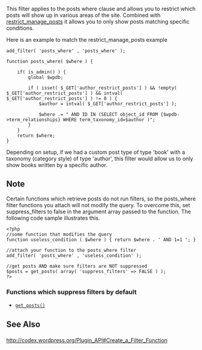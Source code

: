 This filter applies to the posts where clause and allows you to restrict which posts will show up in various areas of the site. Combined with [[Plugin_API/Filter_Reference/restrict_manage_posts|restrict_manage_posts]] it allows you to only show posts matching specific conditions. 

Here is an example to match the restrict_manage_posts example

<pre>add_filter( 'posts_where' , 'posts_where' );

function posts_where( $where ) {

	if( is_admin() ) {
		global $wpdb;
		
		if ( isset( $_GET['author_restrict_posts'] ) && !empty( $_GET['author_restrict_posts'] ) && intval( $_GET['author_restrict_posts'] ) != 0 ) {
			$author = intval( $_GET['author_restrict_posts'] );
		
			$where .= " AND ID IN (SELECT object_id FROM {$wpdb->term_relationships} WHERE term_taxonomy_id=$author )";
		}
	}
	return $where;
}</pre>

Depending on setup, if we had a custom post type of type 'book' with a taxonomy (category style) of type 'author', this filter would allow us to only show books written by a specific author.

==Note==
Certain functions which retrieve posts do not run filters, so the posts_where filter functions you attach will not modify the query.  To overcome this, set suppress_filters to false in the argument array passed to the function.  The following code sample illustrates this.

<pre>
<?php
//some function that modifies the query
function useless_condition ( $where ) { return $where . ' AND 1=1 '; }

//attach your function to the posts_where filter
add_filter( 'posts_where' , 'useless_condition' );

//get posts AND make sure filters are NOT suppressed
$posts = get_posts( array( 'suppress_filters' => FALSE ) );
?>
</pre>

===Functions which suppress filters by default===
<ul>
<li><tt>[[Function Reference/get_posts|get_posts()]]</tt></li>
</ul>

<h2>See Also</h2>
http://codex.wordpress.org/Plugin_API#Create_a_Filter_Function